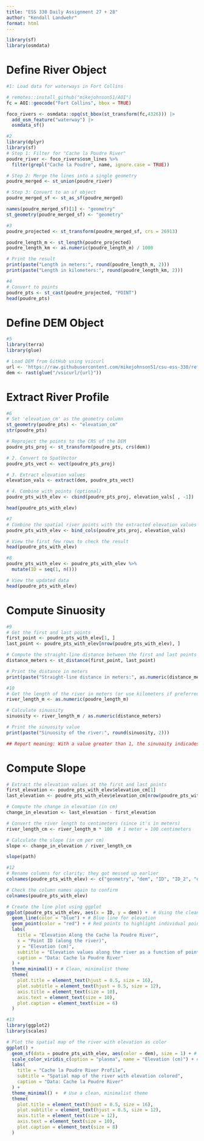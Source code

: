 ```yaml
---
title: "ESS 330 Daily Assignment 27 + 28"
author: "Kendall Landwehr"
format: html
---
```


```r
library(sf)
library(osmdata)
```
# Define River Object

```r
#1: Load data for waterways in Fort Collins 

# remotes::install_github("mikejohnson51/AOI")
fc = AOI::geocode("Fort Collins", bbox = TRUE) 

foco_rivers <- osmdata::opq(st_bbox(st_transform(fc,4326))) |> 
  add_osm_feature("waterway") |> 
  osmdata_sf()
```

```r
#2 
library(dplyr)
library(sf)
# Step 1: Filter for "Cache la Poudre River"
poudre_river <- foco_rivers$osm_lines %>%
  filter(grepl("Cache la Poudre", name, ignore.case = TRUE))

# Step 2: Merge the lines into a single geometry
poudre_merged <- st_union(poudre_river)

# Step 3: Convert to an sf object
poudre_merged_sf <- st_as_sf(poudre_merged)

names(poudre_merged_sf)[1] <- "geometry"
st_geometry(poudre_merged_sf) <- "geometry"

```

```r
#3 
poudre_projected <- st_transform(poudre_merged_sf, crs = 26913)

poudre_length_m <- st_length(poudre_projected)
poudre_length_km <- as.numeric(poudre_length_m) / 1000

# Print the result
print(paste("Length in meters:", round(poudre_length_m, 2)))
print(paste("Length in kilometers:", round(poudre_length_km, 2)))

```

```r
#4
# Convert to points
poudre_pts <- st_cast(poudre_projected, "POINT")
head(poudre_pts)

```
# Define DEM Object

```r
#5 
library(terra)
library(glue)

# Load DEM from GitHub using vsicurl
url <- 'https://raw.githubusercontent.com/mikejohnson51/csu-ess-330/refs/heads/main/resources/foco-elev-cm.tif'
dem <- rast(glue("/vsicurl/{url}"))

```

# Extract River Profile 
```r
#6
# Set 'elevation_cm' as the geometry column
st_geometry(poudre_pts) <- "elevation_cm"
str(poudre_pts)

# Reproject the points to the CRS of the DEM
poudre_pts_proj <- st_transform(poudre_pts, crs(dem))

# 2. Convert to SpatVector
poudre_pts_vect <- vect(poudre_pts_proj)

# 3. Extract elevation values
elevation_vals <- extract(dem, poudre_pts_vect)

# 4. Combine with points (optional)
poudre_pts_with_elev <- cbind(poudre_pts_proj, elevation_vals[ , -1])

head(poudre_pts_with_elev)
```

```r
#7
# Combine the spatial river points with the extracted elevation values using bind_cols
poudre_pts_with_elev <- bind_cols(poudre_pts_proj, elevation_vals)

# View the first few rows to check the result
head(poudre_pts_with_elev)

```

```r
#8
poudre_pts_with_elev <- poudre_pts_with_elev %>%
  mutate(ID = seq(1, n()))

# View the updated data
head(poudre_pts_with_elev)

```

# Compute Sinuosity
```r
#9 
# Get the first and last points
first_point <- poudre_pts_with_elev[1, ]
last_point <- poudre_pts_with_elev[nrow(poudre_pts_with_elev), ]

# Compute the straight-line distance between the first and last points
distance_meters <- st_distance(first_point, last_point)

# Print the distance in meters
print(paste("Straight-line distance in meters:", as.numeric(distance_meters)))

```

```r
#10 
# Get the length of the river in meters (or use kilometers if preferred)
river_length_m <- as.numeric(poudre_length_m)

# Calculate sinuosity
sinuosity <- river_length_m / as.numeric(distance_meters)

# Print the sinuosity value
print(paste("Sinuosity of the river:", round(sinuosity, 2)))

## Report meaning: With a value greater than 1, the sinuoaity indicades a meandering river which makes sense for the Poudre. 

```
# Compute Slope
```r
# Extract the elevation values at the first and last points
first_elevation <- poudre_pts_with_elev$elevation_cm[1]
last_elevation <- poudre_pts_with_elev$elevation_cm[nrow(poudre_pts_with_elev)]

# Compute the change in elevation (in cm)
change_in_elevation <- last_elevation - first_elevation

# Convert the river length to centimeters (since it's in meters)
river_length_cm <- river_length_m * 100  # 1 meter = 100 centimeters

# Calculate the slope (in cm per cm)
slope <- change_in_elevation / river_length_cm

slope(path)
```

```r
#12
# Rename columns for clarity; they got messed up earlier
colnames(poudre_pts_with_elev) <- c("geometry", "dem", "ID", "ID_2", "dem_2", "elevation_cm", "ID_3")

# Check the column names again to confirm
colnames(poudre_pts_with_elev)

# Create the line plot using ggplot
ggplot(poudre_pts_with_elev, aes(x = ID, y = dem)) +  # Using the cleaned column names
  geom_line(color = "blue") + # Blue line for elevation
  geom_point(color = "red") + # Red points to highlight individual points
  labs(
    title = "Elevation Along the Cache la Poudre River",
    x = "Point ID (along the river)",
    y = "Elevation (cm)",
    subtitle = "Elevation values along the river as a function of point ID",
    caption = "Data: Cache la Poudre River"
  ) +
  theme_minimal() + # Clean, minimalist theme
  theme(
    plot.title = element_text(hjust = 0.5, size = 16),
    plot.subtitle = element_text(hjust = 0.5, size = 12),
    axis.title = element_text(size = 10),
    axis.text = element_text(size = 10),
    plot.caption = element_text(size = 6)
  )

```

```r
#13
library(ggplot2)
library(scales)

# Plot the spatial map of the river with elevation as color
ggplot() +
  geom_sf(data = poudre_pts_with_elev, aes(color = dem), size = 1) + # Plot river points and color by 'dem'
  scale_color_viridis_c(option = "plasma", name = "Elevation (cm)") + # Nice color scale, adjust if needed
  labs(
    title = "Cache la Poudre River Profile",
    subtitle = "Spatial map of the river with elevation colored",
    caption = "Data: Cache la Poudre River"
  ) +
  theme_minimal() +  # Use a clean, minimalist theme
  theme(
    plot.title = element_text(hjust = 0.5, size = 16),
    plot.subtitle = element_text(hjust = 0.5, size = 12),
    axis.title = element_text(size = 12),
    axis.text = element_text(size = 10),
    plot.caption = element_text(size = 8)
  )

```

